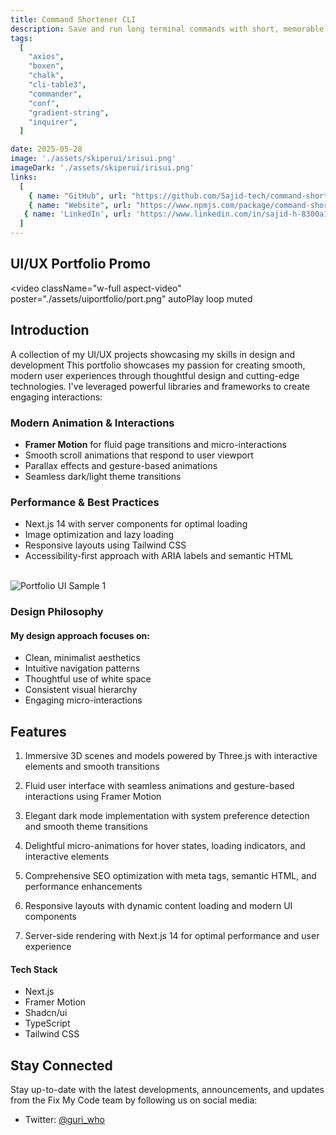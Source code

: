 ```yaml
---
title: Command Shortener CLI
description: Save and run long terminal commands with short, memorable aliases!
tags:
  [
    "axios",
    "boxen",
    "chalk",
    "cli-table3",
    "commander",
    "conf",
    "gradient-string",
    "inquirer",
  ]

date: 2025-05-28
image: './assets/skiperui/irisui.png'
imageDark: './assets/skiperui/irisui.png'
links:
  [
    { name: "GitHub", url: "https://github.com/Sajid-tech/command-shortner-cli" },
    { name: "Website", url: "https://www.npmjs.com/package/command-shortner?activeTab=code" },
   { name: 'LinkedIn', url: 'https://www.linkedin.com/in/sajid-h-8300a11ab/' },
  ]
---
```


## UI/UX Portfolio Promo

<video
  className="w-full aspect-video"
  poster="./assets/uiportfolio/port.png"
  autoPlay
  loop
  muted
>
  <source src="https://d2glbkh3xawr9t.cloudfront.net/gxuri.mp4" />
</video>

## Introduction

A collection of my UI/UX projects showcasing my skills in design and development
This portfolio showcases my passion for creating smooth, modern user experiences through thoughtful design and cutting-edge technologies. I've leveraged powerful libraries and frameworks to create engaging interactions:

### Modern Animation & Interactions

- **Framer Motion** for fluid page transitions and micro-interactions
- Smooth scroll animations that respond to user viewport
- Parallax effects and gesture-based animations
- Seamless dark/light theme transitions

### Performance & Best Practices

- Next.js 14 with server components for optimal loading
- Image optimization and lazy loading
- Responsive layouts using Tailwind CSS
- Accessibility-first approach with ARIA labels and semantic HTML

<br />
<div className="flex flex-col gap-4 justify-between w-full">
  <img src="./assets/uiportfolio/thumb0.png" alt="Portfolio UI Sample 1" />
</div>

### Design Philosophy

#### My design approach focuses on:

- Clean, minimalist aesthetics
- Intuitive navigation patterns
- Thoughtful use of white space
- Consistent visual hierarchy
- Engaging micro-interactions

## Features

1. Immersive 3D scenes and models powered by Three.js with interactive elements and smooth transitions

2. Fluid user interface with seamless animations and gesture-based interactions using Framer Motion

3. Elegant dark mode implementation with system preference detection and smooth theme transitions

4. Delightful micro-animations for hover states, loading indicators, and interactive elements

5. Comprehensive SEO optimization with meta tags, semantic HTML, and performance enhancements

6. Responsive layouts with dynamic content loading and modern UI components

7. Server-side rendering with Next.js 14 for optimal performance and user experience

#### Tech Stack

- Next.js
- Framer Motion
- Shadcn/ui
- TypeScript
- Tailwind CSS

## Stay Connected

Stay up-to-date with the latest developments, announcements, and updates from the Fix My Code team by following us on social media:

- Twitter: [@guri_who](https://twitter.com/guri_who)
